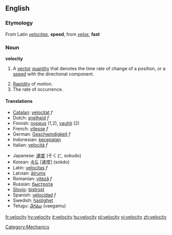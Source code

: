==English==

{{wikipedia}}
===Etymology===
From Latin ''[[velocitas]]'', '''speed''', from ''[[velox]]'', '''fast'''

===Noun===
'''velocity'''
# {{physics}} A [[vector]] [[quantity]] that denotes the time rate of change of a position, or a [[speed]] with the directional component.
# [[rapidity|Rapidity]] of motion.
# The rate of occurrence.

====Translations====
{{top}}
*[[Catalan]]: [[velocitat]] ''f''
*Dutch: [[snelheid]] ''f''
*Finnish: [[nopeus]] (1,2), [[vauhti]] (2)
*French: [[vitesse]] ''f''
*German: [[Geschwindigkeit]] ''f''
*Indonesian: [[cepat|kecepatan]]
*Italian: [[velocità]] ''f''
{{mid}}
*Japanese: [[速度]] (そくど, sokudo)
*Korean: [[속도]] [速度] (sokdo)
*Latin: [[velocitas]] ''f''
*Latvian: [[ātrums]] {{m}}
*Romanian: [[viteză]] ''f''
*Russian: [[быстрота]]
*[[Slovio]]: [[bistrost]]
*Spanish: [[velocidad]] ''f''
*Swedish: [[hastighet]]
*Telugu: [[వేగము]] (vaegamu)
{{bottom}}

[[Category:Mechanics]]

[[fr:velocity]]
[[hy:velocity]]
[[it:velocity]]
[[hu:velocity]]
[[pl:velocity]]
[[vi:velocity]]
[[zh:velocity]]